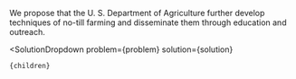 

We propose that the U. S. Department of Agriculture further develop techniques of no-till farming and disseminate them through education and outreach.

  <SolutionDropdown 
    problem={problem} 
    solution={solution}
  >
    {children}
  </SolutionDropdown>